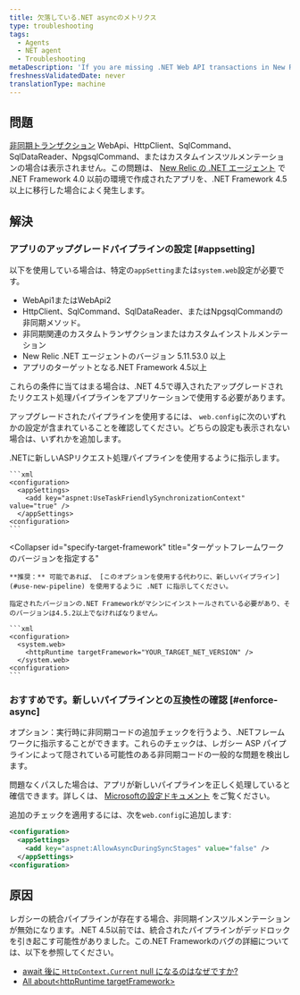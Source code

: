 ```yaml
---
title: 欠落している.NET asyncのメトリクス
type: troubleshooting
tags:
  - Agents
  - NET agent
  - Troubleshooting
metaDescription: 'If you are missing .NET Web API transactions in New Relic and your app targets .NET Framework 4.0, follow these procedures to apply a framework bug fix.'
freshnessValidatedDate: never
translationType: machine
---
```


## 問題

[非同期トランザクション](/docs/agents/net-agent/additional-installation/async-support-net) WebApi、HttpClient、SqlCommand、SqlDataReader、NpgsqlCommand、またはカスタムインスツルメンテーションの場合は表示されません。この問題は、 [New Relic の .NET エージェント](/docs/agents/net-agent/getting-started/compatibility-requirements-net-framework-agent#net-version) で .NET Framework 4.0 以前の環境で作成されたアプリを、.NET Framework 4.5 以上に移行した場合によく発生します。

## 解決

### アプリのアップグレードパイプラインの設定 [#appsetting]

以下を使用している場合は、特定の`appSetting`または`system.web`設定が必要です。

* WebApi1またはWebApi2
* HttpClient、SqlCommand、SqlDataReader、またはNpgsqlCommandの非同期メソッド。
* 非同期関連のカスタムトランザクションまたはカスタムインストルメンテーション
* New Relic .NET エージェントのバージョン 5.11.53.0 以上
* アプリのターゲットとなる.NET Framework 4.5以上

これらの条件に当てはまる場合は、.NET 4.5で導入されたアップグレードされたリクエスト処理パイプラインをアプリケーションで使用する必要があります。

アップグレードされたパイプラインを使用するには、 `web.config`に次のいずれかの設定が含まれていることを確認してください。どちらの設定も表示されない場合は、いずれかを追加します。

<CollapserGroup>
  <Collapser
    id="use-new-pipeline"
    title="推奨事項新しいパイプラインを使用するように.NETに伝える"
  >
    .NETに新しいASPリクエスト処理パイプラインを使用するように指示します。

    ```xml
    <configuration>
      <appSettings>
        <add key="aspnet:UseTaskFriendlySynchronizationContext" value="true" />
      </appSettings>
    <configuration>
    ```
  </Collapser>

  <Collapser
    id="specify-target-framework"
    title="ターゲットフレームワークのバージョンを指定する"
  >
    **推奨：** 可能であれば、 [このオプションを使用する代わりに、新しいパイプライン](#use-new-pipeline) を使用するように .NET に指示してください。

    指定されたバージョンの.NET Frameworkがマシンにインストールされている必要があり、そのバージョンは4.5.2以上でなければなりません。

    ```xml
    <configuration>
      <system.web>
        <httpRuntime targetFramework="YOUR_TARGET_NET_VERSION" /> 
      </system.web>
    <configuration>
    ```
  </Collapser>
</CollapserGroup>

### おすすめです。新しいパイプラインとの互換性の確認 [#enforce-async]

オプション：実行時に非同期コードの追加チェックを行うよう、.NETフレームワークに指示することができます。これらのチェックは、レガシー ASP パイプラインによって隠されている可能性のある非同期コードの一般的な問題を検出します。

問題なくパスした場合は、アプリが新しいパイプラインを正しく処理していると確信できます。詳しくは、 [Microsoftの設定ドキュメント](https://msdn.microsoft.com/en-us/library/hh975440%28v=vs.120%29.aspx?f=255&MSPPError=-2147217396) をご覧ください。

追加のチェックを適用するには、次を`web.config`に追加します:

```xml
<configuration>
  <appSettings>
    <add key="aspnet:AllowAsyncDuringSyncStages" value="false" />
  </appSettings>
<configuration>
```

## 原因

レガシーの統合パイプラインが存在する場合、非同期インスツルメンテーションが無効になります。.NET 4.5以前では、統合されたパイプラインがデッドロックを引き起こす可能性がありました。この.NET Frameworkのバグの詳細については、以下を参照してください。

* [await 後に `HttpContext.Current` null になるのはなぜですか?](https://stackoverflow.com/questions/18383923/why-is-httpcontext-current-null-after-await)
* [All about&lt;httpRuntime targetFramework>](https://devblogs.microsoft.com/dotnet/all-about-httpruntime-targetframework/)